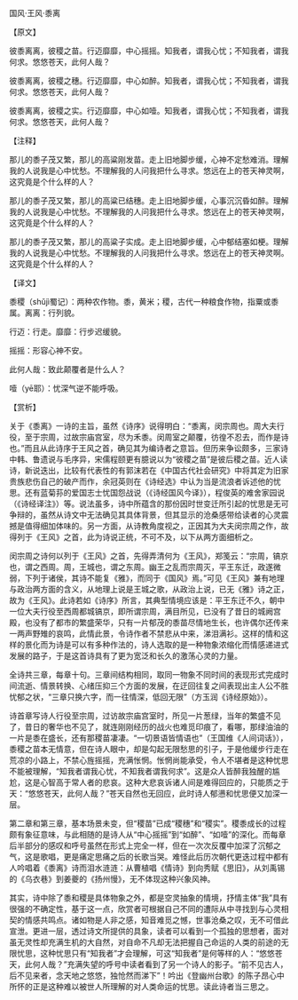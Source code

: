 

国风·王风·黍离

【原文】

彼黍离离，彼稷之苗。行迈靡靡，中心摇摇。知我者，谓我心忧；不知我者，谓我何求。悠悠苍天，此何人哉？

彼黍离离，彼稷之穗。行迈靡靡，中心如醉。知我者，谓我心忧；不知我者，谓我何求。悠悠苍天，此何人哉？

彼黍离离，彼稷之实。行迈靡靡，中心如噎。知我者，谓我心忧；不知我者，谓我何求。悠悠苍天，此何人哉？

【注释】

那儿的黍子茂又繁，那儿的高粱刚发苗。走上旧地脚步缓，心神不定愁难消。理解我的人说我是心中忧愁。不理解我的人问我把什么寻求。悠远在上的苍天神灵啊，这究竟是个什么样的人？

那儿的黍子茂又繁，那儿的高粱已结穗。走上旧地脚步缓，心事沉沉昏如醉。理解我的人说我是心中忧愁。不理解我的人问我把什么寻求。悠远在上的苍天神灵啊，这究竟是个什么样的人？

那儿的黍子茂又繁，那儿的高粱子实成。走上旧地脚步缓，心中郁结塞如梗。理解我的人说我是心中忧愁。不理解我的人问我把什么寻求。悠远在上的苍天神灵啊。这究竟是个什么样的人？

【译文】

黍稷（shǔjì蜀记）：两种农作物。黍，黄米；稷，古代一种粮食作物，指粟或黍属。离离：行列貌。

行迈：行走。靡靡：行步迟缓貌。

摇摇：形容心神不安。

此何人哉：致此颠覆者是什么人？

噎（yē耶）：忧深气逆不能呼吸。

【赏析】

关于《黍离》一诗的主旨，虽然《诗序》说得明白：“黍离，闵宗周也。周大夫行役，至于宗周，过故宗庙宫室，尽为禾黍。闵周室之颠覆，彷徨不忍去，而作是诗也。”而且从此诗序于王风之首，确见其为编诗者之意旨。但历来争讼颇多，三家诗中韩、鲁遗说与毛序异，宋儒程颐更有臆说以为“彼稷之苗”是彼后稷之苗。近人读诗，新说迭出，比较有代表性的有郭沫若在《中国古代社会研究》中将其定为旧家贵族悲伤自己的破产而作，余冠英则在《诗经选》中认为当是流浪者诉述他的忧思。还有蓝菊荪的爱国志士忧国怨战说（《诗经国风今译》），程俊英的难舍家园说（《诗经译注》）等。说法虽多，诗中所蕴含的那份因时世变迁所引起的忧思是无可争辩的，虽然从诗文中无法确见其具体背景，但其显示的沧桑感带给读者的心灵震撼是值得细加体味的。另一方面，从诗教角度视之，正因其为大夫闵宗周之作，故得列于《王风》之首，此为诗说正统，不可不及，以下从两方面细析之。

闵宗周之诗何以列于《王风》之首，先得弄清何为《王风》，郑笺云：“宗周，镐京也，谓之西周。周，王城也，谓之东周。幽王之乱而宗周灭，平王东迁，政遂微弱，下列于诸侯，其诗不能复《雅》，而同于《国风》焉。”可见《王风》兼有地理与政治两方面的含义，从地理上说是王城之歌，从政治上说，已无《雅》诗之正，故为《王风》。此诗若如《诗序》所言，其典型情境应该是：平王东迁不久，朝中一位大夫行役至西周都城镐京，即所谓宗周，满目所见，已没有了昔日的城阙宫殿，也没有了都市的繁盛荣华，只有一片郁茂的黍苗尽情地生长，也许偶尔还传来一两声野雉的哀鸣，此情此景，令诗作者不禁悲从中来，涕泪满衫。这样的情和这样的景化而为诗是可以有多种作法的，诗人选取的是一种物象浓缩化而情感递进式发展的路子，于是这首诗具有了更为宽泛和长久的激荡心灵的力量。

全诗共三章，每章十句。三章间结构相同，取同一物象不同时间的表现形式完成时间流逝、情景转换、心绪压抑三个方面的发展，在迂回往复之间表现出主人公不胜忧郁之状，“三章只换六字，而一往情深，低回无限”（方玉润《诗经原始》）。

诗首章写诗人行役至宗周，过访故宗庙宫室时，所见一片葱绿，当年的繁盛不见了，昔日的奢华也不见了，就连刚刚经历的战火也难觅印痕了，看哪，那绿油油的一片是黍在盛长，还有那稷苗凄凄。“一切景语皆情语也”（王国维《人间词话》），黍稷之苗本无情意，但在诗人眼中，却是勾起无限愁思的引子，于是他缓步行走在荒凉的小路上，不禁心旌摇摇，充满怅惘。怅惘尚能承受，令人不堪者是这种忧思不能被理解，“知我者谓我心忧，不知我者谓我何求”。这是众人皆醉我独醒的尴尬，这是心智高于常人者的悲哀。这种大悲哀诉诸人间是难得回应的，只能质之于天：“悠悠苍天，此何人哉？”苍天自然也无回应，此时诗人郁懑和忧思便又加深一层。

第二章和第三章，基本场景未变，但“稷苗”已成“稷穗”和“稷实”。稷黍成长的过程颇有象征意味，与此相随的是诗人从“中心摇摇”到“如醉”、“如噎”的深化。而每章后半部分的感叹和呼号虽然在形式上完全一样，但在一次次反覆中加深了沉郁之气，这是歌唱，更是痛定思痛之后的长歌当哭。难怪此后历次朝代更迭过程中都有人吟唱着《黍离》诗而泪水涟涟：从曹植唱《情诗》到向秀赋《思旧》，从刘禹锡的《乌衣巷》到姜夔的《扬州慢》，无不体现这种兴象风神。

其实，诗中除了黍和稷是具体物象之外，都是空灵抽象的情境，抒情主体“我”具有很强的不确定性，基于这一点，欣赏者可根据自己不同的遭际从中寻找到与心灵相契的情感共鸣点。诸如物是人非之感，知音难觅之憾，世事沧桑之叹，无不可借此宣泄。更进一层，透过诗文所提供的具象，读者可以看到一个孤独的思想者，面对虽无灵性却充满生机的大自然，对自命不凡却无法把握自己命运的人类的前途的无限忧思，这种忧思只有“知我者”才会理解，可这“知我者”是何等样的人：“悠悠苍天，此何人哉？”充满失望的呼号中读者看到了另一个诗人的影子。“前不见古人，后不见来者，念天地之悠悠，独怆然而涕下”！吟出《登幽州台歌》的陈子昂心中所怀的正是这种难以被世人所理解的对人类命运的忧思。读此诗者当三思之。

